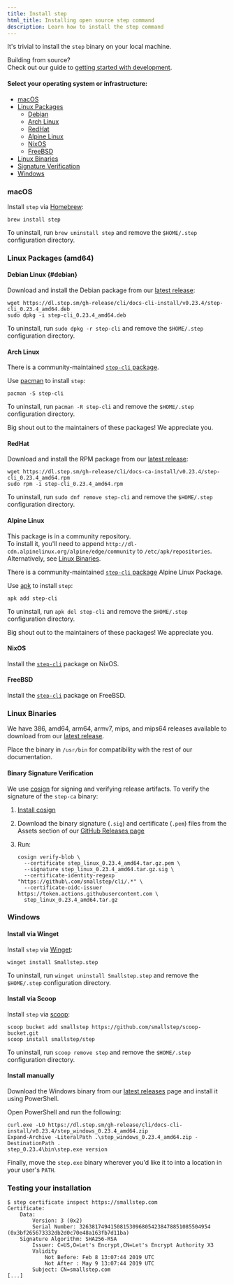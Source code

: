 ```yaml
---
title: Install step
html_title: Installing open source step command
description: Learn how to install the step command
---
```


It's trivial to install the `step` binary on your local machine.

<Alert severity="info">
    <AlertTitle>
        Building from source?
    </AlertTitle>
    <div>
        Check out our guide to <a
        href="https://github.com/smallstep/cli/blob/master/docs/local-development.md">getting
        started with development</a>.
  </div>
</Alert>

#### Select your operating system or infrastructure:

- [macOS](#macos)
- [Linux Packages](#linux-packages-amd64)
  - [Debian](#debian)   
  - [Arch Linux](#arch-linux)
  - [RedHat](#redhat)
  - [Alpine Linux](#alpine-linux)
  - [NixOS](#nixos)
  - [FreeBSD](#freebsd)
- [Linux Binaries](#linux-binaries)
- [Signature Verification](#binary-signatures)
- [Windows](#windows)

### macOS

Install `step` via [Homebrew](https://brew.sh/):

```shell
brew install step
```

To uninstall, run `brew uninstall step` and remove the `$HOME/.step` configuration directory.

### Linux Packages (amd64)

#### Debian Linux {#debian}

Download and install the Debian package from our [latest release](https://github.com/smallstep/cli/releases/latest):

```shell
wget https://dl.step.sm/gh-release/cli/docs-cli-install/v0.23.4/step-cli_0.23.4_amd64.deb
sudo dpkg -i step-cli_0.23.4_amd64.deb
```

To uninstall, run `sudo dpkg -r step-cli` and remove the `$HOME/.step` configuration directory.

#### Arch Linux

There is a community-maintained [`step-cli` package](https://archlinux.org/packages/community/x86_64/step-cli/).

Use [pacman](https://www.archlinux.org/pacman/) to install `step`:

```shell
pacman -S step-cli
```

To uninstall, run `pacman -R step-cli` and remove the `$HOME/.step` configuration directory.

Big shout out to the maintainers of these packages! We appreciate you.

#### RedHat

Download and install the RPM package from our [latest release](https://github.com/smallstep/cli/releases/latest):

```shell
wget https://dl.step.sm/gh-release/cli/docs-ca-install/v0.23.4/step-cli_0.23.4_amd64.rpm
sudo rpm -i step-cli_0.23.4_amd64.rpm
```

To uninstall, run `sudo dnf remove step-cli` and remove the `$HOME/.step` configuration directory.

#### Alpine Linux

<Alert severity="info">
    <AlertTitle>
        This package is in a community repository.
    </AlertTitle>
    <div>
      To install it, you'll need to append <code>http://dl-cdn.alpinelinux.org/alpine/edge/community</code> to <code>/etc/apk/repositories</code>.
      Alternatively, see <a href="#linux-binaries">Linux Binaries</a>.
    </div>
</Alert>

There is a community-maintained [`step-cli` package](https://pkgs.alpinelinux.org/package/edge/community/x86/step-cli) Alpine Linux Package.

Use [apk](https://wiki.alpinelinux.org/wiki/Alpine_Linux_package_management) to install `step`:

```
apk add step-cli
```

To uninstall, run `apk del step-cli` and remove the `$HOME/.step` configuration directory.

Big shout out to the maintainers of these packages! We appreciate you.

#### NixOS

Install the [`step-cli`](https://search.nixos.org/packages?channel=20.09&show=step-cli&from=0&size=50&sort=relevance&query=step-cli) package on NixOS.

#### FreeBSD

Install the [`step-cli`](https://www.freshports.org/security/step-cli/) package on FreeBSD.

### Linux Binaries

We have 386, amd64, arm64, armv7, mips, and mips64 releases available to download from our [latest
release](https://github.com/smallstep/cli/releases/latest).

Place the binary in `/usr/bin` for compatibility with the rest of our documentation.

#### Binary Signature Verification

We use [cosign](https://github.com/sigstore/cosign) for signing and verifying release artifacts.
To verify the signature of the `step-ca` binary:

1. [Install cosign](https://docs.sigstore.dev/cosign/installation/)
2. Download the binary signature (`.sig`) and certificate (`.pem`) files from the Assets section of our [GitHub Releases page](https://github.com/smallstep/cli/releases/latest)
3. Run:

   ```
   cosign verify-blob \
     --certificate step_linux_0.23.4_amd64.tar.gz.pem \
     --signature step_linux_0.23.4_amd64.tar.gz.sig \
     --certificate-identity-regexp "https://github\.com/smallstep/cli/.*" \
     --certificate-oidc-issuer https://token.actions.githubusercontent.com \
     step_linux_0.23.4_amd64.tar.gz
   ```

### Windows

#### Install via Winget

Install `step` via [Winget](https://learn.microsoft.com/en-us/windows/package-manager/winget/):

```shell
winget install Smallstep.step
```

To uninstall, run `winget uninstall Smallstep.step` and remove the `$HOME/.step` configuration directory.

#### Install via Scoop

Install `step` via [scoop](https://scoop.sh/):

```shell
scoop bucket add smallstep https://github.com/smallstep/scoop-bucket.git
scoop install smallstep/step
```

To uninstall, run `scoop remove step` and remove the `$HOME/.step` configuration directory.

#### Install manually

Download the Windows binary from our [latest releases](https://github.com/smallstep/cli/releases/latest) page and install it using PowerShell.

Open PowerShell and run the following:

```shell
curl.exe -LO https://dl.step.sm/gh-release/cli/docs-cli-install/v0.23.4/step_windows_0.23.4_amd64.zip
Expand-Archive -LiteralPath .\step_windows_0.23.4_amd64.zip -DestinationPath .
step_0.23.4\bin\step.exe version
```

Finally, move the `step.exe` binary wherever you'd like it to into a location in your user's `PATH`.

### Testing your installation

```shell-session nocopy
$ step certificate inspect https://smallstep.com
Certificate:
    Data:
        Version: 3 (0x2)
        Serial Number: 326381749415081530968054238478851085504954 (0x3bf265673332db2d0c70e48a163fb7d11ba)
    Signature Algorithm: SHA256-RSA
        Issuer: C=US,O=Let's Encrypt,CN=Let's Encrypt Authority X3
        Validity
            Not Before: Feb 8 13:07:44 2019 UTC
            Not After : May 9 13:07:44 2019 UTC
        Subject: CN=smallstep.com
[...]
```
